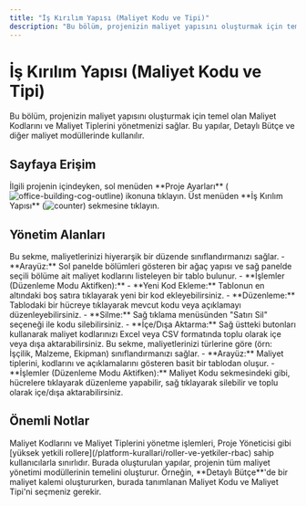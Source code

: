 ```yaml
---
title: "İş Kırılım Yapısı (Maliyet Kodu ve Tipi)"
description: "Bu bölüm, projenizin maliyet yapısını oluşturmak için temel olan Maliyet Kodlarını ve Maliyet Tiplerini yönetmenizi sağlar."
---
```


# İş Kırılım Yapısı (Maliyet Kodu ve Tipi)

Bu bölüm, projenizin maliyet yapısını oluşturmak için temel olan Maliyet Kodlarını ve Maliyet Tiplerini yönetmenizi sağlar. Bu yapılar, Detaylı Bütçe ve diğer maliyet modüllerinde kullanılır.

## Sayfaya Erişim

<Steps>
  <Step title="Proje Ayarlarına Gidin">
    İlgili projenin içindeyken, sol menüden **Proje Ayarları** (<img src="/icons/office-building-cog-outline.svg" alt="office-building-cog-outline" className="inline align-middle dark:invert" style={{width: '16px', height: '16px', margin: 0}} />) ikonuna tıklayın.
  </Step>
  <Step title="İş Kırılım Yapısı Sekmesini Açın">
    Üst menüden **İş Kırılım Yapısı** (<img src="/icons/counter.svg" alt="counter" className="inline align-middle dark:invert" style={{width: '16px', height: '16px', margin: 0}} />) sekmesine tıklayın.
  </Step>
</Steps>

## Yönetim Alanları

<AccordionGroup>
  <Accordion title="Maliyet Kodu (Cost Code)">
    Bu sekme, maliyetlerinizi hiyerarşik bir düzende sınıflandırmanızı sağlar.
    - **Arayüz:** Sol panelde bölümleri gösteren bir ağaç yapısı ve sağ panelde seçili bölüme ait maliyet kodlarını listeleyen bir tablo bulunur.
    - **İşlemler (Düzenleme Modu Aktifken):**
        - **Yeni Kod Ekleme:** Tablonun en altındaki boş satıra tıklayarak yeni bir kod ekleyebilirsiniz.
        - **Düzenleme:** Tablodaki bir hücreye tıklayarak mevcut kodu veya açıklamayı düzenleyebilirsiniz.
        - **Silme:** Sağ tıklama menüsünden "Satırı Sil" seçeneği ile kodu silebilirsiniz.
        - **İçe/Dışa Aktarma:** Sağ üstteki butonları kullanarak maliyet kodlarınızı Excel veya CSV formatında toplu olarak içe veya dışa aktarabilirsiniz.
  </Accordion>
  <Accordion title="Maliyet Tipi (Cost Type)">
    Bu sekme, maliyetlerinizi türlerine göre (örn: İşçilik, Malzeme, Ekipman) sınıflandırmanızı sağlar.
    - **Arayüz:** Maliyet tiplerini, kodlarını ve açıklamalarını gösteren basit bir tablodan oluşur.
    - **İşlemler (Düzenleme Modu Aktifken):** Maliyet Kodu sekmesindeki gibi, hücrelere tıklayarak düzenleme yapabilir, sağ tıklayarak silebilir ve toplu olarak içe/dışa aktarabilirsiniz.
  </Accordion>
</AccordionGroup>

## Önemli Notlar

<AccordionGroup>
    <Accordion title="Yetkilendirme">
        Maliyet Kodlarını ve Maliyet Tiplerini yönetme işlemleri, Proje Yöneticisi gibi [yüksek yetkili rollere](/platform-kurallari/roller-ve-yetkiler-rbac) sahip kullanıcılarla sınırlıdır.
    </Accordion>
    <Accordion title="Modüllere Etkisi">
        Burada oluşturulan yapılar, projenin tüm maliyet yönetimi modüllerinin temelini oluşturur. Örneğin, **Detaylı Bütçe**'de bir maliyet kalemi oluştururken, burada tanımlanan Maliyet Kodu ve Maliyet Tipi'ni seçmeniz gerekir.
    </Accordion>
</AccordionGroup>
